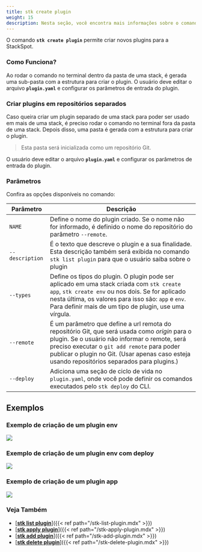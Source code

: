 ```yaml
---
title: stk create plugin
weight: 15
description: Nesta seção, você encontra mais informações sobre o comando 'stk create plugin'.
---
```


O comando **`stk create plugin`** permite criar novos plugins para a StackSpot.

### **Como Funciona?**
Ao rodar o comando no terminal dentro da pasta de uma stack, é gerada uma sub-pasta com a estrutura para criar o plugin. 
O usuário deve editar o arquivo **`plugin.yaml`** e configurar os parâmetros de entrada do plugin.

### **Criar plugins em repositórios separados**
Caso queira criar um plugin separado de uma stack para poder ser usado em mais de uma stack, é preciso rodar o comando no terminal fora da pasta de uma stack. Depois disso, uma pasta é gerada com a estrutura para criar o plugin. 
> Esta pasta será inicializada como um repositório Git.

O usuário deve editar o arquivo **`plugin.yaml`** e configurar os parâmetros de entrada do plugin.

### **Parâmetros**
Confira as opções disponíveis no comando:

| Parâmetro | Descrição                                                                                                                                                                                                                                                                                      |
| ----------- |------------------------------------------------------------------------------------------------------------------------------------------------------------------------------------------------------------------------------------------------------------------------------------------------|
| `NAME` | Define o nome do plugin criado. Se o nome não for informado, é definido o nome do repositório do parâmetro `--remote`.                                                                                                                                                                         |
| `--description` | É o texto que descreve o plugin e a sua finalidade. Esta descrição também será exibida no comando `stk list plugin` para que o usuário saiba sobre o plugin                                                                                                                                    |`
| `--types ` | Define os tipos do plugin. O plugin pode ser aplicado em uma stack criada com `stk create app`, `stk create env` ou nos dois. Se for aplicado nesta última, os valores para isso são:  `app` e `env`. Para definir mais de um tipo de plugin, use uma vírgula.                                 |
| `--remote` | É um parâmetro que define a url remota do repositório Git, que será usada como *origin* para o plugin. Se o usuário não informar o remote, será preciso executar o `git add remote` para poder publicar o plugin no Git. (Usar apenas caso esteja usando repositórios separados para plugins.) |
| `--deploy` | Adiciona uma seção de ciclo de vida no `plugin.yaml`, onde você pode definir os comandos executados pelo `stk deploy` do CLI.                                                                                                                                                                  |

## **Exemplos**
### **Exemplo de criação de um plugin env**
![](/v3.0.0/stkgifs/stk-create-plugin-env.gif)


### **Exemplo de criação de um plugin env com deploy**
![](/v3.0.0/stkgifs/stk-create-plugin-env-with-deploy.gif)


### **Exemplo de criação de um plugin app**
![](/v3.0.0/stkgifs/stk-create-plugin-app.gif)


### **Veja Também**
- [<ins>**stk list plugin**</ins>]({{< ref path="/stk-list-plugin.mdx" >}})
- [<ins>**stk apply plugin**</ins>]({{< ref path="/stk-apply-plugin.mdx" >}})
- [<ins>**stk add plugin**</ins>]({{< ref path="/stk-add-plugin.mdx" >}})
- [<ins>**stk delete plugin**</ins>]({{< ref path="/stk-delete-plugin.mdx" >}})